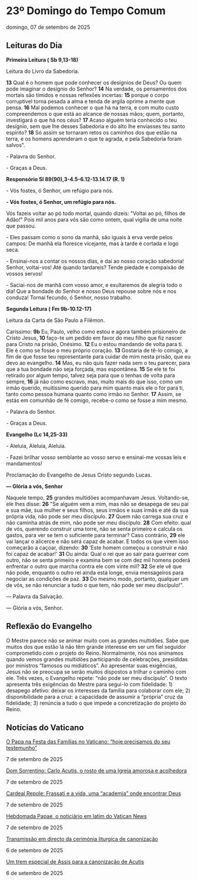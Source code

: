 
# 23º Domingo do Tempo Comum

domingo, 07 de setembro de 2025

## Leituras do Dia

**Primeira Leitura (** **Sb 9,13-18)**

Leitura do Livro da Sabedoria.

**13** Qual é o homem que pode conhecer os desígnios de Deus? Ou quem pode imaginar o desígnio do Senhor? **14** Na verdade, os pensamentos dos mortais são tímidos e nossas reflexões incertas: **15** porque o corpo corruptível torna pesada a alma e tenda de argila oprime a mente que pensa. **16** Mal podemos conhecer o que há na terra, e com muito custo compreendemos o que está ao alcance de nossas mãos; quem, portanto, investigará o que há nos céus? **17** Acaso alguém teria conhecido o teu desígnio, sem que lhe desses Sabedoria e do alto lhe enviasses teu santo espírito? **18** Só assim se tornaram retos os caminhos dos que estão na terra, e os homens aprenderam o que te agrada, e pela Sabedoria foram salvos". 

\- Palavra do Senhor.

\- Graças a Deus.

**Responsório Sl 89(90),3-4.5-6.12-13.14.17 (R. 1)**

 \- Vós fostes, ó Senhor, um refúgio para nós.

**\- Vós fostes, ó Senhor, um refúgio para nós.**

 Vós fazeis voltar ao pó todo mortal, quando dizeis: "Voltai ao pó, filhos de Adão!" Pois mil anos para vós são como ontem, qual vigília de uma noite que passou. 

\- Eles passam como o sono da manhã, são iguais à erva verde pelos campos: De manhã ela floresce vicejante, mas à tarde é cortada e logo seca. 

\- Ensinai-nos a contar os nossos dias, e dai ao nosso coração sabedoria! Senhor, voltai-vos! Até quando tardareis? Tende piedade e compaixão de vossos servos! 

\- Saciai-nos de manhã com vosso amor, e exultaremos de alegria todo o dia! Que a bondade do Senhor e nosso Deus repouse sobre nós e nos conduza! Tornai fecundo, ó Senhor, nosso trabalho. 

**Segunda Leitura (** **Fm 9b-10.12-17)**

Leitura da Carta de São Paulo a Filêmon.

Caríssimo: **9b** Eu, Paulo, velho como estou e agora também prisioneiro de Cristo Jesus, **10** faço-te um pedido em favor do meu filho que fiz nascer para Cristo na prisão, Onésimo. **12** Eu o estou mandando de volta para ti. Ele é como se fosse o meu próprio coração. **13** Gostaria de tê-lo comigo, a fim de que fosse teu representante para cuidar de mim nesta prisão, que eu devo ao evangelho. **14** Mas, eu não quis fazer nada sem o teu parecer, para que a tua bondade não seja forçada, mas espontânea. **15** Se ele te foi retirado por algum tempo, talvez seja para que o tenhas de volta para sempre, **16** já não como escravo, mas, muito mais do que isso, como um irmão querido, muitíssimo querido para mim quanto mais ele o for para ti, tanto como pessoa humana quanto como irmão no Senhor. **17** Assim, se estás em comunhão de fé comigo, recebe-o como se fosse a mim mesmo. 

\- Palavra do Senhor.

\- Graças a Deus.

**Evangelho (Lc 14,25-33)**

\- Aleluia, Aleluia, Aleluia.

\- Fazei brilhar vosso semblante ao vosso servo e ensinai-me vossas leis e mandamentos!

Proclamação do Evangelho de Jesus Cristo segundo Lucas.

**— Glória a vós, Senhor**

Naquele tempo, **25** grandes multidões acompanhavam Jesus. Voltando-se, ele lhes disse: **26** "Se alguém vem a mim, mas não se desapega de seu pai e sua mãe, sua mulher e seus filhos, seus irmãos e suas irmãs e até da sua própria vida, não pode ser meu discípulo. **27** Quem não carrega sua cruz e não caminha atrás de mim, não pode ser meu discípulo. **28** Com efeito: qual de vós, querendo construir uma torre, não se senta primeiro e calcula os gastos, para ver se tem o suficiente para terminar? Caso contrário, **29** ele vai lançar o alicerce e não será capaz de acabar. E todos os que virem isso começarão a caçoar, dizendo: **30** 'Este homem começou a construir e não foi capaz de acabar!' **31** Ou ainda: Qual o rei que ao sair para guerrear com outro, não se senta primeiro e examina bem se com dez mil homens poderá enfrentar o outro que marcha contra ele com vinte mil? **32** Se ele vê que não pode, enquanto o outro rei ainda está longe, envia mensageiros para negociar as condições de paz. **33** Do mesmo modo, portanto, qualquer um de vós, se não renunciar a tudo o que tem, não pode ser meu discípulo!".

 — Palavra da Salvação.

 — Glória a vós, Senhor.

## Reflexão do Evangelho

 O Mestre parece não se animar muito com as grandes multidões. Sabe que muitos dos que estão lá não têm grande interesse em ser um fiel seguidor comprometido com o projeto do Reino. Normalmente, nós nos animamos quando vemos grandes multidões participando de celebrações, presididas por ministros “famosos ou midiáticos”. Ao apresentar suas exigências, Jesus não se preocupa se serão muitos dispostos a trilhar o caminho com ele. Três vezes, o Evangelho repete: “não pode ser meu discípulo”. O texto apresenta três exigências do Mestre para segui-lo com fidelidade: 1) desapego afetivo: deixar os interesses da família para colaborar com ele; 2) disponibilidade para a cruz: a capacidade de assumir a “própria” cruz da fidelidade; 3) renúncia a tudo o que impede a concretização do projeto do Reino.

## Notícias do Vaticano

[O Papa na Festa das Famílias no Vaticano: “hoje precisamos do seu testemunho”](https://www.vaticannews.va/pt/papa/news/2025-09/papa-festa-familias-vaticano-precisamos-testemunho.html) 

7 de setembro de 2025

[Dom Sorrentino: Carlo Acutis, o rosto de uma Igreja amorosa e acolhedora](https://www.vaticannews.va/pt/igreja/news/2025-09/dom-domenico-sorrentino-canonizacao-carlo-acutis.html) 

7 de setembro de 2025

[Cardeal Repole: Frassati e a vida, uma “academia” onde encontrar Deus](https://www.vaticannews.va/pt/igreja/news/2025-09/frassati-cardeal-repole-turim-santos-canonizacao-jovens.html) 

7 de setembro de 2025

[Hebdomada Papae, o noticiário em latim do Vatican News](https://www.vaticannews.va/pt/vaticano/news/2025-09/hebdomada-papae-noticiario-latim-7-setembro-2025.html) 

7 de setembro de 2025

[Transmissão em directo da cerimónia liturgica de canonização](https://www.vaticannews.va/pt/africa/news/2025-09/transmissao-em-directo-da-cerimonia-liturgica-de-canonizacao.html) 

6 de setembro de 2025

[Um trem especial de Assis para a canonização de Acutis](https://www.vaticannews.va/pt/igreja/news/2025-09/trem-assis-canonizacao-carlo-acutis.html) 

6 de setembro de 2025